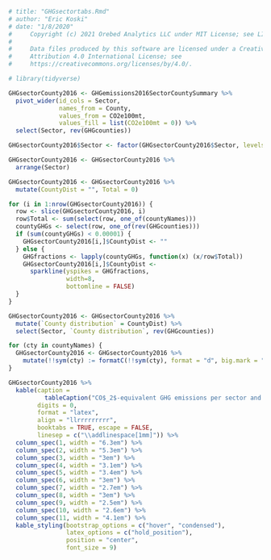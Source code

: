```r
# title: "GHGsectortabs.Rmd"
# author: "Eric Koski"
# date: "1/8/2020"
#     Copyright (c) 2021 Orebed Analytics LLC under MIT License; see LICENSE.md. 
# 
#     Data files produced by this software are licensed under a Creative Commons 
#     Attribution 4.0 International License; see
#     https://creativecommons.org/licenses/by/4.0/. 

# library(tidyverse)

GHGsectorCounty2016 <- GHGemissions2016SectorCountySummary %>%
  pivot_wider(id_cols = Sector, 
              names_from = County,
              values_from = CO2e100mt,
              values_fill = list(CO2e100mt = 0)) %>%
  select(Sector, rev(GHGcounties)) 

GHGsectorCounty2016$Sector <- factor(GHGsectorCounty2016$Sector, levels = rev(sectorOrder))

GHGsectorCounty2016 <- GHGsectorCounty2016 %>%
  arrange(Sector)

GHGsectorCounty2016 <- GHGsectorCounty2016 %>%
  mutate(CountyDist = "", Total = 0)

for (i in 1:nrow(GHGsectorCounty2016)) {
  row <- slice(GHGsectorCounty2016, i)
  row$Total <- sum(select(row, one_of(countyNames)))
  countyGHGs <- select(row, one_of(rev(GHGcounties)))
  if (sum(countyGHGs) < 0.00001) {
    GHGsectorCounty2016[i,]$CountyDist <- ""
  } else {
    GHGfractions <- lapply(countyGHGs, function(x) (x/row$Total))
    GHGsectorCounty2016[i,]$CountyDist <- 
      sparkline(yspikes = GHGfractions, 
                width=8, 
                bottomline = FALSE)
  }
}

GHGsectorCounty2016 <- GHGsectorCounty2016 %>%
  mutate(`County distribution` = CountyDist) %>%
  select(Sector, `County distribution`, rev(GHGcounties)) 

for (cty in countyNames) {
  GHGsectorCounty2016 <- GHGsectorCounty2016 %>%
    mutate(!!sym(cty) := formatC(!!sym(cty), format = "d", big.mark = ","))
}

GHGsectorCounty2016 %>%
  kable(caption = 
          tableCaption("CO$_2$-equivalent GHG emissions per sector and county, metric tons CO$_2$"),
        digits = 0,
        format = "latex", 
        align = "llrrrrrrrrr", 
        booktabs = TRUE, escape = FALSE,
        linesep = c("\\addlinespace[1mm]")) %>%
  column_spec(1, width = "6.3em") %>%
  column_spec(2, width = "5.3em") %>%
  column_spec(3, width = "3em") %>%
  column_spec(4, width = "3.1em") %>%
  column_spec(5, width = "3.4em") %>%
  column_spec(6, width = "3em") %>%
  column_spec(7, width = "2.7em") %>%
  column_spec(8, width = "3em") %>%
  column_spec(9, width = "2.5em") %>%
  column_spec(10, width = "2.6em") %>%
  column_spec(11, width = "4.1em") %>%
  kable_styling(bootstrap_options = c("hover", "condensed"),
                latex_options = c("hold_position"),
                position = "center",
                font_size = 9)

```